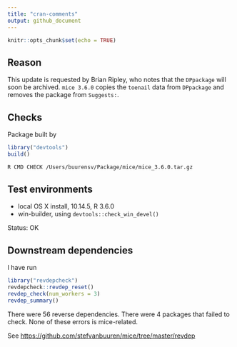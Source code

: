 ---
title: "cran-comments"
output: github_document
---

```{r setup, include=FALSE}
knitr::opts_chunk$set(echo = TRUE)
```

## Reason 

This update is requested by Brian Ripley, who notes that the `DPpackage` 
will soon be archived. `mice 3.6.0` copies the `toenail` data from 
`DPpackage` and removes the package from `Suggests:`.

## Checks

Package built by

```{r eval = FALSE}
library("devtools")
build()
```

```{bash}
R CMD CHECK /Users/buurensv/Package/mice/mice_3.6.0.tar.gz
```


## Test environments

* local OS X install, 10.14.5, R 3.6.0
* win-builder, using `devtools::check_win_devel()`

Status: OK

## Downstream dependencies

I have run 

```{r eval=FALSE}
library("revdepcheck")
revdepcheck::revdep_reset()
revdep_check(num_workers = 3)
revdep_summary()
```

There were 56 reverse dependencies.
There were 4 packages that failed to check. None of these errors is mice-related.

See <https://github.com/stefvanbuuren/mice/tree/master/revdep>

